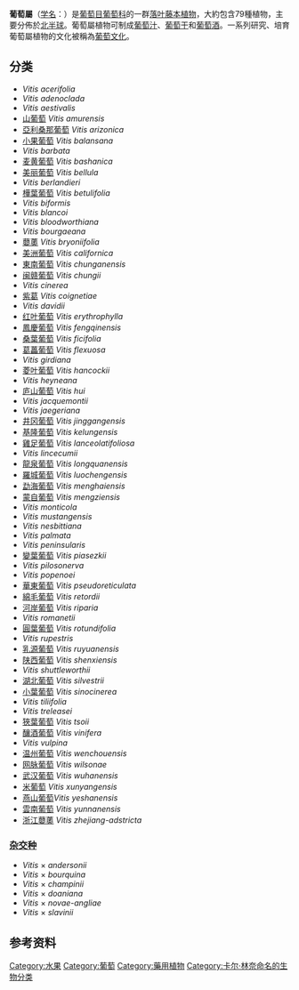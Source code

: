 {{about|分類學上的葡萄|葡萄的通稱|葡萄|狹義的葡萄|釀酒葡萄|其他義項|葡萄 (消歧義)}}
{{Automatic Taxobox
| fossil_range = {{fossil range|60|0}}[[古新世|古新世]]-现今
| image = Vitis californica with grapes.jpg
| image_width = 250px
| image_caption = [[加州葡萄|加州葡萄]] ''Vitis californica''
| taxon=Vitis
| authority = [[L.|L.]], 1753
| type_species=[[酿酒葡萄|酿酒葡萄]]<br>''Vitis vinifera''
| type_species_authority = L., 1753
| subdivision =（[[#分类|见内文]]）
}}
'''葡萄屬'''（[[学名|学名]]：{{lang|la|''Vitis''}}）{{r|vitis}}是[[葡萄目|葡萄目]][[葡萄科|葡萄科]]的一群[[落叶植物|落叶]][[藤本植物|藤本植物]]，大約包含79種植物，主要分佈於[[北半球|北半球]]。葡萄屬植物可制成[[葡萄汁|葡萄汁]]、[[葡萄干|葡萄干]]和[[葡萄酒|葡萄酒]]。一系列研究、培育葡萄屬植物的文化被稱為[[葡萄文化|葡萄文化]]。

==分类==
*''Vitis acerifolia''
*''Vitis adenoclada''
*''Vitis aestivalis''
*[[山葡萄|山葡萄]] ''Vitis amurensis''
*[[亞利桑那葡萄|亞利桑那葡萄]] ''Vitis arizonica''
*[[小果葡萄|小果葡萄]] ''Vitis balansana''
*''Vitis barbata''
*[[麦黄葡萄|麦黄葡萄]] ''Vitis bashanica''
*[[美丽葡萄|美丽葡萄]] ''Vitis bellula''
*''Vitis berlandieri''
*[[樺葉葡萄|樺葉葡萄]] ''Vitis betulifolia''
*''Vitis biformis''
*''Vitis blancoi''
*''Vitis bloodworthiana''
*''Vitis bourgaeana''
*[[蘡薁|蘡薁]] ''Vitis bryoniifolia''
*[[美洲葡萄|美洲葡萄]] ''Vitis californica''
*[[東南葡萄|東南葡萄]] ''Vitis chunganensis''
*[[闽赣葡萄|闽赣葡萄]] ''Vitis chungii''
*''Vitis cinerea''
*[[紫葛|紫葛]] ''Vitis coignetiae''
*''Vitis davidii''
*[[红叶葡萄|红叶葡萄]] ''Vitis erythrophylla''
*[[鳳慶葡萄|鳳慶葡萄]] ''Vitis fengqinensis''
*[[桑葉葡萄|桑葉葡萄]] ''Vitis ficifolia''
*[[葛藟葡萄|葛藟葡萄]] ''Vitis flexuosa''
*''Vitis girdiana''
*[[菱叶葡萄|菱叶葡萄]] ''Vitis hancockii''
*''Vitis heyneana''
*[[庐山葡萄|庐山葡萄]] ''Vitis hui''
*''Vitis jacquemontii''
*''Vitis jaegeriana''
*[[井冈葡萄|井冈葡萄]] ''Vitis jinggangensis''
*[[基隆葡萄|基隆葡萄]] ''Vitis kelungensis''
*[[雞足葡萄|雞足葡萄]] ''Vitis lanceolatifoliosa''
*''Vitis lincecumii''
*[[龍泉葡萄|龍泉葡萄]] ''Vitis longquanensis''
*[[羅城葡萄|羅城葡萄]] ''Vitis luochengensis''
*[[勐海葡萄|勐海葡萄]] ''Vitis menghaiensis''
*[[蒙自葡萄|蒙自葡萄]] ''Vitis mengziensis''
*''Vitis monticola''
*''Vitis mustangensis''
*''Vitis nesbittiana''
*''Vitis palmata''
*''Vitis peninsularis''
*[[變葉葡萄|變葉葡萄]] ''Vitis piasezkii''
*''Vitis pilosonerva''
*''Vitis popenoei''
*[[華東葡萄|華東葡萄]] ''Vitis pseudoreticulata''
*[[綿毛葡萄|綿毛葡萄]] ''Vitis retordii''
*[[河岸葡萄|河岸葡萄]] ''Vitis riparia''
*''Vitis romanetii''
*[[圓葉葡萄|圓葉葡萄]] ''Vitis rotundifolia''
*''Vitis rupestris''
*[[乳源葡萄|乳源葡萄]] ''Vitis ruyuanensis''
*[[陕西葡萄|陕西葡萄]] ''Vitis shenxiensis''
*''Vitis shuttleworthii''
*[[湖北葡萄|湖北葡萄]] ''Vitis silvestrii''
*[[小葉葡萄|小葉葡萄]] ''Vitis sinocinerea''
*''Vitis tiliifolia''
*''Vitis treleasei''
*[[狹葉葡萄|狹葉葡萄]] ''Vitis tsoii''
*[[釀酒葡萄|釀酒葡萄]] ''Vitis vinifera''
*''Vitis vulpina''
*[[温州葡萄|温州葡萄]] ''Vitis wenchouensis''
*[[网脉葡萄|网脉葡萄]] ''Vitis wilsonae''
*[[武汉葡萄|武汉葡萄]] ''Vitis wuhanensis''
*[[米葡萄|米葡萄]] ''Vitis xunyangensis''
*[[燕山葡萄|燕山葡萄]]''Vitis yeshanensis''
*[[雲南葡萄|雲南葡萄]] ''Vitis yunnanensis''
*[[浙江蘡薁|浙江蘡薁]] ''Vitis zhejiang-adstricta''

===[[杂交种|杂交种]]===
*''Vitis'' × ''andersonii''
*''Vitis'' × ''bourquina''
*''Vitis'' × ''champinii''
*''Vitis'' × ''doaniana''
*''Vitis'' × ''novae-angliae''
*''Vitis'' × ''slavinii''

== 参考资料 ==
{{reflist|refs=
<ref name=vitis>{{cite web |url=http://plants.usda.gov/java/profile?symbol=VITIS |title=PLANTS Profile for ''Vitis'' (grape) |publisher=[[United_States_Department_of_Agriculture|USDA]] |accessdate=November 16, 2009}}</ref>
}}
{{Vitis}}
{{Taxonbar|from=Q191019}}

[[Category:水果|Category:水果]]
[[Category:葡萄|Category:葡萄]]
[[Category:藥用植物|Category:藥用植物]]
[[Category:卡尔·林奈命名的生物分类|Category:卡尔·林奈命名的生物分类]]